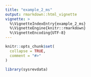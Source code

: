 ```yaml
---
title: "example_2_ms"
output: rmarkdown::html_vignette
vignette: >
  %\VignetteIndexEntry{example_2_ms}
  %\VignetteEngine{knitr::rmarkdown}
  %\VignetteEncoding{UTF-8}
---
```


```r
knitr::opts_chunk$set(
  collapse = TRUE,
  comment = "#>"
)
```

```r
library(sysrevdata)
```

